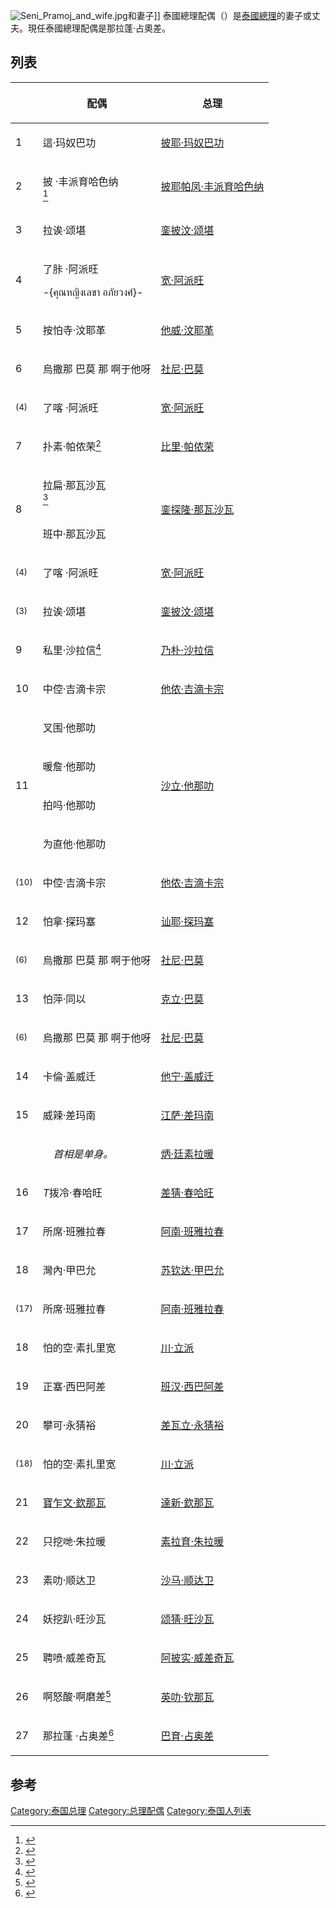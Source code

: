 {{noteTA
|1=zh-hans:总理;zh-hant:總理;zh-sg:首相;
}}
[[File:Seni_Pramoj_and_wife.jpg|thumb]]和妻子]]
泰國總理配偶（{{lang-th|คู่สมรสนายกรัฐมนตรีไทย}}）是[[泰国总理列表|泰國總理]]的妻子或丈夫。現任泰國總理配偶是那拉蓬·占奧差。

== 列表 ==
{| class="wikitable" style="text-align:center"

!
!配偶
!总理
|-
| 1
| 這·玛奴巴功<br>
{{Lang|th|เชย หุตะสิงห์}}
| [[披耶·玛奴巴功|披耶·玛奴巴功]] 

|-
| 2
| 披 ·丰派育哈色纳<br>
{{Lang|th|คุณหญิงพิจ พหลพลพยุหเสนา}}<ref>{{Cite journal|url=http://www.ratchakitcha.soc.go.th/DATA/PDF/2481/D/3020.PDF|date=December 5, 1938|journal=Royal Thai Government Gazette|issue=0ง|volume=55|pages=3021|language=th|script-title=th:แจ้งความสำนักนายกรัฐมนตรี เรื่องพระราชทานเหรียญรัตนาภรณ์}}</ref>
| [[披耶帕凤·丰派育哈色纳|披耶帕凤·丰派育哈色纳]] 

|-
| 3
| 拉诶·颂堪
{{Lang|th|พ.ท.ญ. ท่านผู้หญิงละเอียด พิบูลสงคราม}}
| [[銮披汶·颂堪|銮披汶·颂堪]]

|-
| 4
|了胩 ·阿派旺

-{คุณหญิงเลขา อภัยวงศ์}-
| [[宽·阿派旺|宽·阿派旺]]

|-
| 5
| 按怕寺·汶耶革<br>
{{Lang|th|คุณหญิงอำภาศรี บุณยเกตุ}}
| [[他威·汶耶革|他威·汶耶革]]

|-
| 6
| 烏撒那 巴莫 那 啊于他呀
{{Lang|th|ท่านผู้หญิงอุศนา ปราโมช ณ อยุธยา}}
| [[社尼·巴莫|社尼·巴莫]]

|-
| <small>(4)</small>
| 了喀 ·阿派旺<br>
{{Lang|th|คุณหญิงเลขา อภัยวงศ์}}
| [[宽·阿派旺|宽·阿派旺]]

|-
| 7
| 扑素·帕侬荣<ref>{{Cite book|url=http://www.amazon.com/dp/B000UCNX8Y|title=Pridi Banomyong–Pridi by Pridi, Selected Writings on Life, Politics and Economy|publisher=Silkworm Books|year=2000|isbn=974-7551-35-7|pages=7 and 19–The Banomyong Family|author=Pridi Phanomyong, adapted by [[Chris_Baker_(writer)|Chris Baker]] and [[Pasuk_Phongpaichit|Pasuk Phongpaichit]]}}</ref><br>
{{Lang|th|ท่านผู้หญิงพูนศุข พนมยงค์}}
| [[比里·帕侬荣|比里·帕侬荣]]

|-
| rowspan="2" | 8
| 拉扁·那瓦沙瓦<br>
{{Lang|th|คุณหญิงระเบียบ ธำรงนาวาสวัสดิ์}}<ref>{{Cite journal|url=http://www.ratchakitcha.soc.go.th/DATA/PDF/2484/D/2942.PDF|date=September 18, 1941|journal=Royal Thai Government Gazette|issue=0ง|volume=58|pages=2942|language=th|script-title=th:แจ้งความสำนักนายกรัฐมนตรี เรื่องพระราชทานเครื่องราชอิสริยาภรณ์}}</ref>
| rowspan="2" | [[銮探隆·那瓦沙瓦|銮探隆·那瓦沙瓦]]

|-
| 班中·那瓦沙瓦<br>
{{Lang|th|บรรจง ธำรงนาวาสวัสดิ์}}
|-
| <small>(4)</small>
| 了喀 ·阿派旺<br>
{{Lang|th|คุณหญิงเลขา อภัยวงศ์}}
| [[宽·阿派旺|宽·阿派旺]]

|-
| <small>(3)</small>
| 拉诶·颂堪
{{Lang|th|พ.ท.ญ. ท่านผู้หญิงละเอียด พิบูลสงคราม}}
| [[銮披汶·颂堪|銮披汶·颂堪]]

|-
| 9
| 私里·沙拉信<ref>{{Cite web|url=http://www.cabinet.thaigov.go.th/eng/pm_09.htm|title=Mr. Pote Sarasin|accessdate=December 29, 2011|publisher=Government of Thailand}}</ref><br>
{{Lang|th|คุณหญิงศิริ สารสิน}}
| [[乃朴·沙拉信|乃朴·沙拉信]]

|-
| 10
| 中倥·吉滴卡宗<br>
{{Lang|th|ท่านผู้หญิงจงกล กิตติขจร}}
| [[他侬·吉滴卡宗|他侬·吉滴卡宗]]

|-
| rowspan="4" | 11
| 叉围·他那叻<br>
{{Lang|th|ฉวี ธนะรัชต์}}
| rowspan="4" | [[沙立·他那叻|沙立·他那叻]]

|-
| 暖詹·他那叻<br>
{{Lang|th|นวลจันทร์ ธนะรัชต์}}
|-
| 拍吗·他那叻<br>
{{Lang|th|ไปรมา ธนะรัชต์}}
|-
| 为直他·他那叻
{{Lang|th|ท่านผู้หญิงวิจิตรา ธนะรัชต์}}
|-
| <small>(10)</small>
| 中倥·吉滴卡宗<br>
{{Lang|th|ท่านผู้หญิงจงกล กิตติขจร}}
| [[他侬·吉滴卡宗|他侬·吉滴卡宗]]

|-
| 12
| 怕拿·探玛塞<br>
{{Lang|th|ท่านผู้หญิงพงา ธรรมศักดิ์}}
| [[讪耶·探玛塞|讪耶·探玛塞]]

|-
| <small>(6)</small>
| 烏撒那 巴莫 那 啊于他呀
{{Lang|th|ท่านผู้หญิงอุศนา ปราโมช ณ อยุธยา}}
| [[社尼·巴莫|社尼·巴莫]]

|-
| 13
| 怕萍·同以<br>
{{Lang|th|หม่อมราชวงศ์พักตร์พริ้ง ทองใหญ่}}
| [[克立·巴莫|克立·巴莫]]
|-
| <small>(6)</small>
| 烏撒那 巴莫 那 啊于他呀
{{Lang|th|ท่านผู้หญิงอุศนา ปราโมช ณ อยุธยา}}
| [[社尼·巴莫|社尼·巴莫]]

|-
| 14
| 卡倫·盖威迁
{{Lang|th|คุณหญิงคาเรน กรัยวิเชียร}}
| [[他宁·盖威迁|他宁·盖威迁]]

|-
| 15
| 威辣·差玛南<br>
{{Lang|th|คุณหญิงวิรัตน์ ชมะนันทน์}}
| [[江萨·差玛南|江萨·差玛南]]

|- bgcolor="dddddd" valign="top"
| colspan="2" align="center" |''首相是单身。''
| [[炳·廷素拉暖|炳·廷素拉暖]]

|-
| 16
| ''T''拨冷·春哈旺<br>
{{Lang|th|ท่านผู้หญิงบุญเรือน ชุณหะวัณ}}
| [[差猜·春哈旺|差猜·春哈旺]]

|-
| 17
| 所席·班雅拉春
{{Lang|th|หม่อมราชวงศ์สดศรี ปันยารชุน}}
| [[阿南·班雅拉春|阿南·班雅拉春]]

|-
| 18
| 灣內·甲巴允<br>
{{Lang|th|คุณหญิงวรรณี คราประยูร}}
| [[苏钦达·甲巴允|苏钦达·甲巴允]]

|-
| <small>(17)</small>
| 所席·班雅拉春
{{Lang|th|หม่อมราชวงศ์สดศรี ปันยารชุน}}
| [[阿南·班雅拉春|阿南·班雅拉春]]

|-
| 18
| 怕的空·素扎里宽<br>
{{Lang|th|ภักดิพร สุจริตกุล}}
| [[川·立派|川·立派]]
|-
| 19
| 正塞·西巴阿差
{{Lang|th|คุณหญิงแจ่มใส ศิลปอาชา}}
| [[班汉·西巴阿差|班汉·西巴阿差]]

|-
| 20
| 攀可·永猜裕<br>
{{Lang|th|คุณหญิงพันธุ์เครือ ยงใจยุทธ}}
| [[差瓦立·永猜裕|差瓦立·永猜裕]]

|-
| <small>(18)</small>
| 怕的空·素扎里宽<br>
{{Lang|th|ภักดิพร สุจริตกุล}}
| [[川·立派|川·立派]]
|-
| 21
| [[寶乍文·欽那瓦|寶乍文·欽那瓦<br>]]
{{Lang|th|คุณหญิงพจมาน ณ ป้อมเพชร}}
| [[達新·欽那瓦|達新·欽那瓦]]

|-
| 22
| 只挖哋·朱拉暖<br>
{{Lang|th|พ.อ.ญ. ท่านผู้หญิงจิตรวดี จุลานนท์}}
| [[素拉育·朱拉暖|素拉育·朱拉暖]]

|-
| 23
| 素叻·顺达卫<br>
{{Lang|th|คุณหญิงสุรัตน์ สุนทรเวช}}
| [[沙马·顺达卫|沙马·顺达卫]]

|-
| 24
| 妖挖趴·旺沙瓦<br>
{{Lang|th|เยาวภา วงศ์สวัสดิ์}}
| [[颂猜·旺沙瓦|颂猜·旺沙瓦]]

|-
| 25
| 聘喷·威差奇瓦
{{Lang|th|ผศ. ทพญ. ดร.พิมพ์เพ็ญ เวชชาชีวะ}}
| [[阿披实·威差奇瓦|阿披实·威差奇瓦]]

|-
| 26
| 啊怒酸·啊磨差<ref>{{Cite news|url=http://www.bbc.com/news/world-asia-pacific-13723451|title=Profile: Yingluck Shinawatra|date=May 7, 2014|work=|newspaper=BBC News|accessdate=November 10, 2014|author=}}</ref><br>
{{Lang|th|อนุสรณ์ อมรฉัตร}}
| [[英叻·钦那瓦|英叻·钦那瓦]]
|-
| 27
| 那拉蓬 ·占奥差<ref>{{Cite news|url=http://www.bangkokpost.com/news/politics/428293/general-gets-ready-to-swap-into-civvies|title=General gets ready to swap into civvies|date=August 23, 2014|work=|newspaper=Bangkok Post|accessdate=November 10, 2014|author=Wassana Nanuam}}</ref><br>
{{Lang|th|รศ.นราพร จันทร์โอชา}}
| [[巴育·占奥差|巴育·占奥差]]

|}

== 参考 ==
{{Reflist}}

[[Category:泰国总理|Category:泰国总理]]
[[Category:总理配偶|Category:总理配偶]]
[[Category:泰国人列表|Category:泰国人列表]]